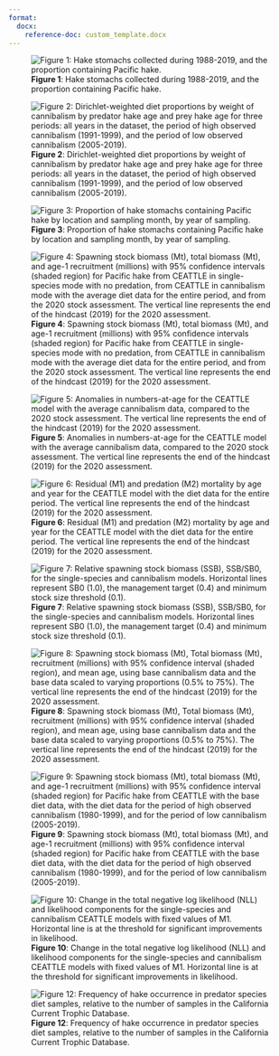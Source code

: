 ```yaml
---
format:
  docx:
    reference-doc: custom_template.docx
---
```


![**Figure 1**: Hake stomachs collected during 1988-2019, and the proportion containing Pacific hake.](./plots/diet/hake_cannibalism_rate.png)

![**Figure 2**: Dirichlet-weighted diet proportions by weight of cannibalism by predator hake age and prey hake age for three periods: all years in the dataset, the period of high observed cannibalism (1991-1999), and the period of low observed cannibalism (2005-2019).](./plots/diet/Dirichlet/Dirichlet_comp_pretty.png)

![**Figure 3**: Proportion of hake stomachs containing Pacific hake by location and sampling month, by year of sampling.](./plots/diet/locations_timing.png)

![**Figure 4**: Spawning stock biomass (Mt), total biomass (Mt), and age-1 recruitment (millions) with 95% confidence intervals (shaded region) for Pacific hake from CEATTLE in single-species mode with no predation, from CEATTLE in cannibalism mode with the average diet data for the entire period, and from the 2020 stock assessment. The vertical line represents the end of the hindcast (2019) for the 2020 assessment.](./plots/CEATTLE/cannibalism/popdyn_M1prior.png)

![**Figure 5**: Anomalies in numbers-at-age for the CEATTLE model with the average cannibalism data, compared to the 2020 stock assessment. The vertical line represents the end of the hindcast (2019) for the 2020 assessment.](./plots/CEATTLE/cannibalism/nbyage_anomaly.png)

![**Figure 6**: Residual (M1) and predation (M2) mortality by age and year for the CEATTLE model with the diet data for the entire period. The vertical line represents the end of the hindcast (2019) for the 2020 assessment.](./plots/CEATTLE/cannibalism/M.png)

![**Figure 7**: Relative spawning stock biomass (SSB), SSB/SB0, for the single-species and cannibalism models. Horizontal lines represent SB0 (1.0), the management target (0.4) and minimum stock size threshold (0.1). ](./plots/CEATTLE/cannibalism/relative_SSB.png)

![**Figure 8**: Spawning stock biomass (Mt), Total biomass (Mt), recruitment (millions) with 95% confidence interval (shaded region), and mean age, using base cannibalism data and the base data scaled to varying proportions (0.5% to 75%). The vertical line represents the end of the hindcast (2019) for the 2020 assessment.](./plots/CEATTLE/cannibalism/Testing/sensitivity_meanage_popdy.png)

![**Figure 9**: Spawning stock biomass (Mt), total biomass (Mt), and age-1 recruitment (millions) with 95% confidence interval (shaded region) for Pacific hake from CEATTLE with the base diet data, with the diet data for the period of high observed cannibalism (1980-1999), and for the period of low cannibalism (2005-2019).](./plots/CEATTLE/cannibalism/Testing/timevarying_popdy.png)

![**Figure 10**: Change in the total negative log likelihood (NLL) and likelihood components for the single-species and cannibalism CEATTLE models with fixed values of M1. Horizontal line is at the threshold for significant improvements in likelihood.](./plots/CEATTLE/cannibalism/Testing/M1/M1_comp_profile.png)

![**Figure 12**: Frequency of hake occurrence in predator species diet samples, relative to the number of samples in the California Current Trophic Database.](./plots/diet/hake_predators.png)
